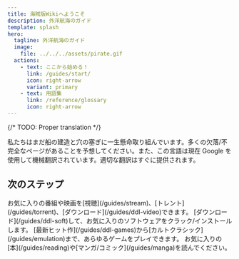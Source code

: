 ```yaml
---
title: 海賊版Wikiへようこそ
description: 外洋航海のガイド
template: splash
hero:
  tagline: 外洋航海のガイド
  image:
    file: ../../../assets/pirate.gif
  actions:
    - text: ここから始める！
      link: /guides/start/
      icon: right-arrow
      variant: primary
    - text: 用語集
      link: /reference/glossary
      icon: right-arrow
---
```


{/* TODO: Proper translation */}


<Aside title="このサイトはまだ初期段階です。" type="danger">
	私たちはまだ船の建造と穴の塞ぎに一生懸命取り組んでいます。多くの欠落/不完全なページがあることを予想してください。また、この言語は現在 Google を使用して機械翻訳されています。適切な翻訳はすぐに提供されます。
</Aside>

## 次のステップ

<CardGrid stagger>
	<Card title="映画 / テレビ" icon="material-symbols:video-library">
		お気に入りの番組や映画を[視聴](/guides/stream)、[トレント](/guides/torrent)、[ダウンロード](/guides/ddl-video)できます。
	</Card>
	<Card title="ソフトウェア" icon="material-symbols:code-blocks">
		[ダウンロード](/guides/ddl-soft)して、お気に入りのソフトウェアをクラック/インストールします。
	</Card>
	<Card title="ゲーム" icon="material-symbols:gamepad">
		[最新ヒット作](/guides/ddl-games)から[カルトクラシック](/guides/emulation)まで、あらゆるゲームをプレイできます。
	</Card>
	<Card title="読む" icon="material-symbols:book">
		お気に入りの[本](/guides/reading)や[マンガ/コミック](/guides/manga)を読んでください。
	</Card>
</CardGrid>
